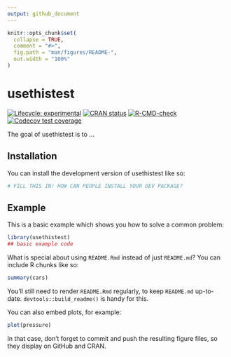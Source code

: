 ```yaml
---
output: github_document
---
```


<!-- README.md is generated from README.Rmd. Please edit that file -->

```r
knitr::opts_chunk$set(
  collapse = TRUE,
  comment = "#>",
  fig.path = "man/figures/README-",
  out.width = "100%"
)
```

# usethistest

<!-- badges: start -->
[![Lifecycle: experimental](https://img.shields.io/badge/lifecycle-experimental-orange.svg)](https://lifecycle.r-lib.org/articles/stages.html#experimental)
[![CRAN status](https://www.r-pkg.org/badges/version/usethistest)](https://CRAN.R-project.org/package=usethistest)
[![R-CMD-check](https://github.com/avallecam/usethistest/actions/workflows/R-CMD-check.yaml/badge.svg)](https://github.com/avallecam/usethistest/actions/workflows/R-CMD-check.yaml)
[![Codecov test coverage](https://codecov.io/gh/avallecam/usethistest/branch/master/graph/badge.svg)](https://app.codecov.io/gh/avallecam/usethistest?branch=master)
<!-- badges: end -->

The goal of usethistest is to ...

## Installation

You can install the development version of usethistest like so:

``` r
# FILL THIS IN! HOW CAN PEOPLE INSTALL YOUR DEV PACKAGE?
```

## Example

This is a basic example which shows you how to solve a common problem:

```r
library(usethistest)
## basic example code
```

What is special about using `README.Rmd` instead of just `README.md`? You can include R chunks like so:

```r
summary(cars)
```

You'll still need to render `README.Rmd` regularly, to keep `README.md` up-to-date. `devtools::build_readme()` is handy for this.

You can also embed plots, for example:

```r
plot(pressure)
```

In that case, don't forget to commit and push the resulting figure files, so they display on GitHub and CRAN.
